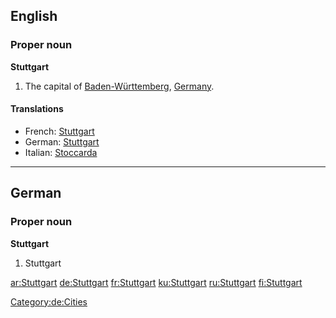 ==English==

===Proper noun===
{{wikipedia}}
'''Stuttgart'''

# The capital of [[Baden-Württemberg]], [[Germany]].

====Translations====
*French: [[Stuttgart#French|Stuttgart]]
*German: [[Stuttgart#German|Stuttgart]]
*Italian: [[Stoccarda]] {{f}}

----

==German==

===Proper noun===
{{wikipedia|lang=de}}
'''Stuttgart'''

# Stuttgart

[[Category:de:Cities]]

[[ar:Stuttgart]]
[[de:Stuttgart]]
[[fr:Stuttgart]]
[[ku:Stuttgart]]
[[ru:Stuttgart]]
[[fi:Stuttgart]]